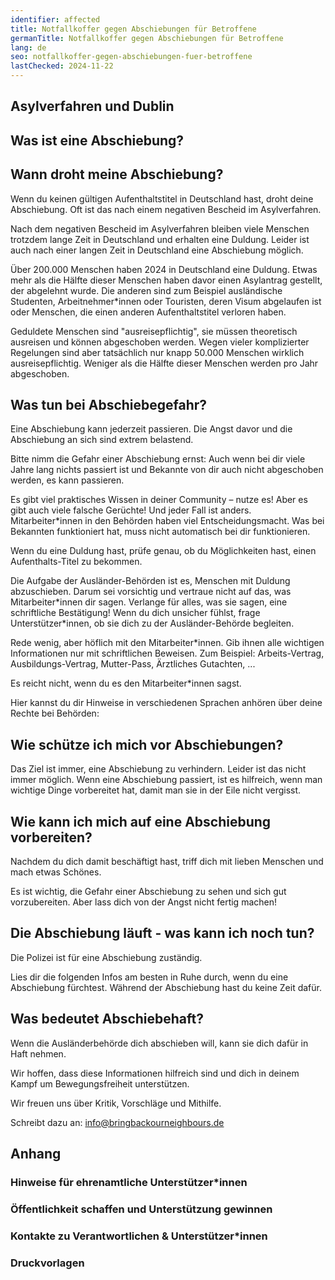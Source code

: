 ```yaml
---
identifier: affected
title: Notfallkoffer gegen Abschiebungen für Betroffene
germanTitle: Notfallkoffer gegen Abschiebungen für Betroffene
lang: de
seo: notfallkoffer-gegen-abschiebungen-fuer-betroffene
lastChecked: 2024-11-22
---
```



<Block identifier="kit-intro" />

## Asylverfahren und Dublin

<Block identifier="kit-procedure-dublin"/>

## Was ist eine Abschiebung?

<Block identifier="kit-deportation-definition"/>

## Wann droht meine Abschiebung?

Wenn du keinen gültigen Aufenthaltstitel in Deutschland hast, droht deine Abschiebung. Oft ist das nach einem negativen Bescheid im Asylverfahren.

<BlockBox identifier="decision">
  <Block identifier="decision" collection="flyers"/>
</BlockBox>

Nach dem negativen Bescheid im Asylverfahren bleiben viele Menschen trotzdem lange Zeit in Deutschland und erhalten eine Duldung. Leider ist auch nach einer langen Zeit in Deutschland eine Abschiebung möglich.

<BlockBox identifier="prevent-deportation">
  <Block identifier="deportation-danger" />
</BlockBox>

Über 200.000 Menschen haben 2024 in Deutschland eine Duldung. Etwas mehr als die Hälfte dieser Menschen haben davor einen Asylantrag gestellt, der abgelehnt wurde. Die anderen sind zum Beispiel ausländische Studenten, Arbeitnehmer\*innen oder Touristen, deren Visum abgelaufen ist oder Menschen, die einen anderen Aufenthaltstitel verloren haben.

Geduldete Menschen sind "ausreisepflichtig", sie müssen theoretisch ausreisen und können abgeschoben werden. Wegen vieler komplizierter Regelungen sind aber tatsächlich nur knapp 50.000 Menschen wirklich ausreisepflichtig. Weniger als die Hälfte dieser Menschen werden pro Jahr abgeschoben.

<BlockBox identifier="duldung">
  <Block identifier="duldung" collection="flyers" />
</BlockBox>

## Was tun bei Abschiebegefahr?

Eine Abschiebung kann jederzeit passieren. Die Angst davor und die Abschiebung an sich sind extrem belastend.

<BlockBox identifier="stress">
  <Block identifier="stress" collection="flyers" />
</BlockBox>

Bitte nimm die Gefahr einer Abschiebung ernst: Auch wenn bei dir viele Jahre lang nichts passiert ist und Bekannte von dir auch nicht abgeschoben werden, es kann passieren.

Es gibt viel praktisches Wissen in deiner Community – nutze es! Aber es gibt auch viele falsche Gerüchte! Und jeder Fall ist anders. Mitarbeiter\*innen in den Behörden haben viel Entscheidungsmacht. Was bei Bekannten funktioniert hat, muss nicht automatisch bei dir funktionieren.

Wenn du eine Duldung hast, prüfe genau, ob du Möglichkeiten hast, einen Aufenthalts-Titel zu bekommen.

<Block identifier="get-legal-advice" />

<BlockBox identifier="residence">
  <Block identifier="residence" collection="flyers" />
</BlockBox>

Die Aufgabe der Ausländer-Behörden ist es, Menschen mit Duldung abzuschieben. Darum sei vorsichtig und vertraue nicht auf das, was Mitarbeiter\*innen dir sagen. Verlange für alles, was sie sagen, eine schriftliche Bestätigung! Wenn du dich unsicher fühlst, frage Unterstützer\*innen, ob sie dich zu der Ausländer-Behörde begleiten.

Rede wenig, aber höflich mit den Mitarbeiter\*innen. Gib ihnen alle wichtigen Informationen nur mit schriftlichen Beweisen. Zum Beispiel: Arbeits-Vertrag, Ausbildungs-Vertrag, Mutter-Pass, Ärztliches Gutachten, ...

Es reicht nicht, wenn du es den Mitarbeiter\*innen sagst.

Hier kannst du dir Hinweise in verschiedenen Sprachen anhören über deine Rechte bei Behörden:

<ExternalShortLink identifier="sfr_audio" />

## Wie schütze ich mich vor Abschiebungen?

<BlockBox identifier="prevent-deportation">
  <Block identifier="deportation-protection" />
</BlockBox>

Das Ziel ist immer, eine Abschiebung zu verhindern. Leider ist das nicht immer möglich. Wenn eine Abschiebung passiert, ist es hilfreich, wenn man wichtige Dinge vorbereitet hat, damit man sie in der Eile nicht vergisst.

## Wie kann ich mich auf eine Abschiebung vorbereiten?

<BlockBox identifier="prepare-deportation">
  <Block identifier="prepare-deportation" collection="flyers"/>
</BlockBox>

Nachdem du dich damit beschäftigt hast, triff dich mit lieben Menschen und mach etwas Schönes.

Es ist wichtig, die Gefahr einer Abschiebung zu sehen und sich gut vorzubereiten. Aber lass dich von der Angst nicht fertig machen!

## Die Abschiebung läuft - was kann ich noch tun?

Die Polizei ist für eine Abschiebung zuständig.

<BlockBox identifier="police">
  <Block identifier="police" collection="flyers" />
</BlockBox>

Lies dir die folgenden Infos am besten in Ruhe durch, wenn du eine Abschiebung fürchtest. Während der Abschiebung hast du keine Zeit dafür.

<BlockBox identifier="ongoing-deportation">
  <Block identifier="ongoing-deportation" collection="flyers" />
</BlockBox>

## Was bedeutet Abschiebehaft?

Wenn die Ausländerbehörde dich abschieben will, kann sie dich dafür in Haft nehmen.

<BlockBox identifier="detention">
  <Block identifier="detention" collection="flyers" />
</BlockBox>

Wir hoffen, dass diese Informationen hilfreich sind und dich in deinem Kampf um Bewegungsfreiheit unterstützen.

Wir freuen uns über Kritik, Vorschläge und Mithilfe.

Schreibt dazu an: info@bringbackourneighbours.de

## Anhang

### Hinweise für ehrenamtliche Unterstützer\*innen

<Block identifier="supporters"/>

### Öffentlichkeit schaffen und Unterstützung gewinnen

<Block identifier="publicity" collection="pages"/>

### Kontakte zu Verantwortlichen & Unterstützer*innen

<Block identifier="contacts" collection="pages"/>

### Druckvorlagen

<Block identifier="forms" collection="pages"/>
